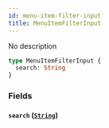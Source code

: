 ```yaml
---
id: menu-item-filter-input
title: MenuItemFilterInput
---
```


No description

```graphql
type MenuItemFilterInput {
  search: String
}
```

### Fields

#### `search` ([`String`](/api-reference/scalars/string.mdx))
